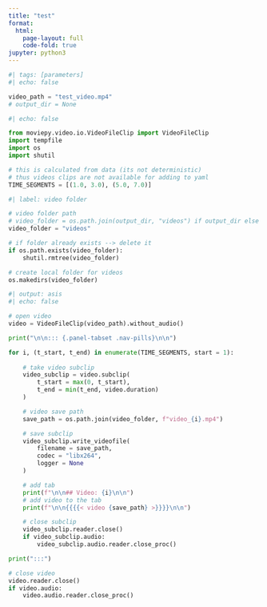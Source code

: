 ```yaml
---
title: "test"
format:
  html:
    page-layout: full
    code-fold: true
jupyter: python3
---
```


```python
#| tags: [parameters]
#| echo: false

video_path = "test_video.mp4"
# output_dir = None
```

```python
#| echo: false

from moviepy.video.io.VideoFileClip import VideoFileClip
import tempfile
import os
import shutil

# this is calculated from data (its not deterministic)
# thus videos clips are not available for adding to yaml
TIME_SEGMENTS = [(1.0, 3.0), (5.0, 7.0)]
```

```python
#| label: video folder

# video folder path
# video_folder = os.path.join(output_dir, "videos") if output_dir else "videos"
video_folder = "videos"

# if folder already exists --> delete it
if os.path.exists(video_folder):
    shutil.rmtree(video_folder)

# create local folder for videos
os.makedirs(video_folder)
```

```python
#| output: asis
#| echo: false

# open video
video = VideoFileClip(video_path).without_audio()

print("\n\n::: {.panel-tabset .nav-pills}\n\n")

for i, (t_start, t_end) in enumerate(TIME_SEGMENTS, start = 1):
 
    # take video subclip
    video_subclip = video.subclip(
        t_start = max(0, t_start), 
        t_end = min(t_end, video.duration)
    )

    # video save path
    save_path = os.path.join(video_folder, f"video_{i}.mp4")

    # save subclip
    video_subclip.write_videofile(
        filename = save_path,
        codec = "libx264",
        logger = None
    )

    # add tab
    print(f"\n\n## Video: {i}\n\n")
    # add video to the tab
    print(f"\n\n{{{{< video {save_path} >}}}}\n\n")

    # close subclip
    video_subclip.reader.close()
    if video_subclip.audio:
        video_subclip.audio.reader.close_proc()

print(":::")

# close video
video.reader.close()
if video.audio:
    video.audio.reader.close_proc()
```